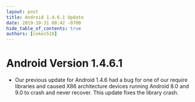 ```yaml
---
layout: post
title: Android 1.4.6.1 Update
date: 2019-10-31 08:42 -0700
hide_table_of_contents: true
authors: [cokes518]
---
```


# Android Version 1.4.6.1

- Our previous update for Android 1.4.6 had a bug for one of our require libraries and caused X86
  architecture devices running Android 8.0 and 9.0 to crash and never recover. This update fixes the
  library crash.

<!-- truncate -->
